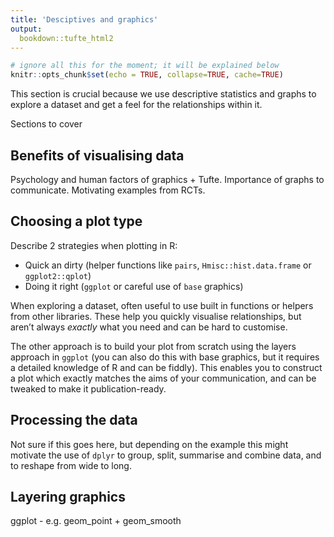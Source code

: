 ```yaml
---
title: 'Desciptives and graphics'
output: 
  bookdown::tufte_html2
---
```

  
```r
# ignore all this for the moment; it will be explained below
knitr::opts_chunk$set(echo = TRUE, collapse=TRUE, cache=TRUE)
```


This section is crucial because we use descriptive statistics and graphs to explore a dataset and get a feel for the relationships within it.

Sections to cover


## Benefits of visualising data

Psychology and human factors of graphics + Tufte. Importance of graphs to communicate. Motivating examples from RCTs.


## Choosing a plot type

Describe 2 strategies when plotting in R:
  
  - Quick an dirty (helper functions like `pairs`, `Hmisc::hist.data.frame` or `ggplot2::qplot`)
- Doing it right (`ggplot` or careful use of `base` graphics)

When exploring a dataset, often useful to use built in functions or helpers from other libraries. These help you quickly visualise relationships, but aren't always *exactly* what you need and can be hard to customise.

The other approach is to build your plot from scratch using the layers approach in `ggplot` (you can also do this with base graphics, but it requires a detailed knowledge of R and can be fiddly). This enables you to construct a plot which exactly matches the aims of your communication, and can be tweaked to make it publication-ready.


## Processing the data

Not sure if this goes here, but depending on the example this might motivate the use of `dplyr` to group, split, summarise and combine data, and to reshape from wide to long.


## Layering graphics

ggplot - e.g. geom_point + geom_smooth


